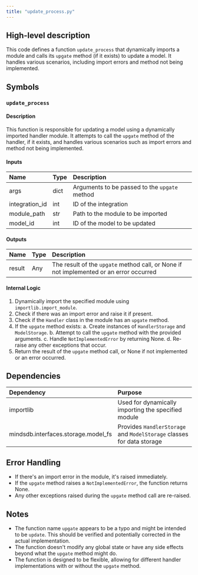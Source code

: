 ```yaml
---
title: "update_process.py"
---
```


## High-level description
This code defines a function `update_process` that dynamically imports a module and calls its `upgate` method (if it exists) to update a model. It handles various scenarios, including import errors and method not being implemented.

## Symbols

### `update_process`
#### Description
This function is responsible for updating a model using a dynamically imported handler module. It attempts to call the `upgate` method of the handler, if it exists, and handles various scenarios such as import errors and method not being implemented.

#### Inputs
| Name | Type | Description |
|:-----|:-----|:------------|
| args | dict | Arguments to be passed to the `upgate` method |
| integration_id | int | ID of the integration |
| module_path | str | Path to the module to be imported |
| model_id | int | ID of the model to be updated |

#### Outputs
| Name | Type | Description |
|:-----|:-----|:------------|
| result | Any | The result of the `upgate` method call, or None if not implemented or an error occurred |

#### Internal Logic
1. Dynamically import the specified module using `importlib.import_module`.
2. Check if there was an import error and raise it if present.
3. Check if the `Handler` class in the module has an `upgate` method.
4. If the `upgate` method exists:
   a. Create instances of `HandlerStorage` and `ModelStorage`.
   b. Attempt to call the `upgate` method with the provided arguments.
   c. Handle `NotImplementedError` by returning None.
   d. Re-raise any other exceptions that occur.
5. Return the result of the `upgate` method call, or None if not implemented or an error occurred.

## Dependencies
| Dependency | Purpose |
|:-----------|:--------|
| importlib | Used for dynamically importing the specified module |
| mindsdb.interfaces.storage.model_fs | Provides `HandlerStorage` and `ModelStorage` classes for data storage |

## Error Handling
- If there's an import error in the module, it's raised immediately.
- If the `upgate` method raises a `NotImplementedError`, the function returns None.
- Any other exceptions raised during the `upgate` method call are re-raised.

## Notes
- The function name `upgate` appears to be a typo and might be intended to be `update`. This should be verified and potentially corrected in the actual implementation.
- The function doesn't modify any global state or have any side effects beyond what the `upgate` method might do.
- The function is designed to be flexible, allowing for different handler implementations with or without the `upgate` method.